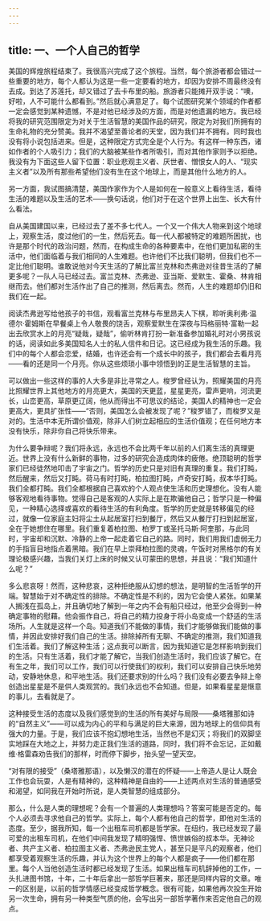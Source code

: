 ```yaml
---
---
---
```

title: 一、一个人自己的哲学
---




美国的辉煌旅程结束了。我很高兴完成了这个旅程。当然，每个旅游者都会错过一些重要的地方，每个人都认为这是一些一定要看的地方，却因为安排不周最终没有去成。到达了苏莲托，却又错过了去卡布里的船。旅游者只能摊开双手说：“噢，好啦，人不可能什么都看到。”然后就心满意足了。每个试图研究某个领域的作者都一定会感觉到某种遗憾，不是对他已经涉及的方面，而是对他遗漏的地方。我已经将我的研究范围限定为对关于生活智慧的美国作品的研究，限定为对我们所拥有的生命礼物的充分赞美。我并不渴望至善论者的天堂，因为我们并不拥有。同时我也没有将小说包括进来。但是，这种限定方式完全是个人行为。有这样一种东西，诸如作者的个人吸引力；我们的大脑被某些作者所吸引，而对其他作家则予以拒绝。我没有为下面这些人留下位置：职业悲观主义者、厌世者、憎恨女人的人、“现实主义者”以及所有那些希望他们没有生在这个地球上，而是其他什么地方的人。

另一方面，我试图搞清楚，美国作家作为个人是如何在一般意义上看待生活，看待生活的难题以及生活的艺术——换句话说，他们对于在这个世界上出生、长大有什么看法。

自从美国建国以来，已经过去了差不多七代人。一个又一个伟大人物来到这个地球上，观察生活，度过他们的一生，然后死去。每一代人都被特定的难题所困扰，也许是那个时代的政治问题，然而，在构成生命的各种要素中，在他们更加私密的生活中，他们面临着与我们相同的人生难题。也许他们不比我们聪明，但我们也不一定比他们聪明。谁敢说他对今天生活的了解比富兰克林和杰弗逊对往昔生活的了解更多呢？一队人马已经过去。富兰克林、杰弗逊、亚当斯、爱默生、霍桑、林肯相继而去。他们都对生活作出了自己的推测，然后离去。然而，人生的难题却仍旧和我们在一起。

阅读杰弗逊写给他孩子的书信，观看富兰克林与布里昂夫人下棋，聆听奥利弗·温德尔·霍姆斯在早餐桌上令人敬畏的饶舌，观察爱默生在深夜与玛格丽特·富勒一起出去欣赏水上的月亮“疑哉，疑哉”，偷听林肯打扮一新准备参加婚礼时对小男孩说的话，阅读如此多美国知名人士的私人信件和日记。这已经成为我生活的乐趣。我们中的每个人都会恋爱，结婚，也许还会有一个成长中的孩子，我们都会去看月亮——看的还是同一个月亮。你从这些烦琐小事中领悟到的正是生活智慧的主旨。

可以做出一些这样的事的人大多是非比寻常之人。梭罗曾经认为，照耀美国的月亮比照耀世界上其他地方的月亮更大，美国的天更蓝，星星更亮，雷声更响，河流更长，山峦更高，草原更辽阔，他从而得出不可思议的结论，美国人的精神也一定会更高大，更具扩张性——“否则，美国怎么会被发现了呢？”梭罗错了，而梭罗又是对的。生活中本无所谓价值观，除非人们树立起相应的生活价值观；在任何地方本没有快乐，除非你自己将快乐带来。

为什么要争辩呢？我们将永远，永远也不会比两千年以前的人们离生活的真理更近。世界上没有什么新鲜的事物，过多的研究会造成肉体的疲倦。绝顶聪明的哲学家们已经徒然地叩击了宇宙之门。哲学的历史只是对旧有真理的重复。我们打盹，然后醒来，然后又打盹。荷马有时打盹，柏拉图打盹，卢奇安打盹，叔本华打盹。我们全都打盹。我们全都根据自己喜欢的个人观点使生活和历史理想化。没有人能够客观地看待事物。觉得自己是客观的人实际上是在欺骗他自己；哲学只是一种偏见，一种精心选择或喜欢的看待生活的有利角度。哲学的历史就是转移偏见的经过，就像一位家庭主妇将尘土从起居室打扫到餐厅，然后又从餐厅打扫到起居室，全在于她想住在哪里。我们重复着柏拉图、柏罗丁或圣托马斯·阿奎那，与此同时，宇宙却和沉默、冷静的上帝一起走着它自己的路。同时，我们用我们虚弱无力的手指盲目地指点着黑暗。我们在早上崇拜柏拉图的灵魂，午饭时对黑格尔的有关理论极感兴趣，当我们关灯上床的时候又认可蒙田的思想，并且说：“我们知道什么呢？”

多么悲哀呀！然而，这种悲哀，这种拒绝服从幻想的想法，是明智的生活哲学的开端。智慧始于对不确定性的排除。不确定性是不利的，因为它会使人紧张。如果某人搁浅在孤岛上，并且确切地了解到一年之内不会有船只经过，他至少会得到一种确定事物的慰藉。他会振作自己，将自己的精力投身于将小岛变成一个舒适的生活场所。人生就是这样一个岛。知道我们不能做的事情，我们才能够做我们能做的事情，并因此安排好我们自己的生活。排除掉所有无聊、不确定的推测，我们知道我们生活着。我们了解这种生活；这点我可以断言，因为我知道它是怎样影响到我们的生活。只有生活着，我们才能了解它，当我们创造生活时，我们应该了解它。在有生之年，我们可以工作，我们可以行使我们的权利，我们可以安排自己快乐地劳动，安静地休息，和平地生活。我们还要求别的什么吗？我们没有必要去争辩上帝创造出星星是不是供人类观赏的。我们永远也不会知道。但是，如果看星星是惬意的事儿，去看就是了。

这种接受生活的态度以及我们感觉到的生活的所有美好与局限——桑塔雅那如诗的“自然主义”——可以成为内心的平和与满足的巨大来源，因为地球上的信仰具有强大的力量。于是，我们应该不抱幻想地生活，当然也不是幻灭；将我们的双脚坚实地踩在大地之上，并努力走正我们生活的道路，同时，我们将不会忘记，正如戴维·格雷森劝告我们的那样，时而停下脚步，抬头望一望天空。

“对有限的接受”（桑塔雅那语），以及懒汉的潜在的怀疑——上帝造人是让人既会工作也会玩耍，人是有精神的，这种精神是自由的——上述两点对生活的普通感受和渴望，如同我在开始时所说，是人类智慧的组成部分。

那么，什么是人类的理想呢？会有一个普遍的人类理想吗？答案可能是否定的。每个人必须去寻求他自己的哲学。实际上，每个人都有他自己的哲学，即他对生活的态度。至少，据我所知，每一个出租车司机都是哲学家。在纽约，我已经发现了最可爱的出租车司机，在他们中间我发现了精明强悍、愤世嫉俗的叔本华。无神论者、共产主义者、柏拉图主义者、杰弗逊民主党人，甚至只是平凡的观察者，他们都享受着观察生活的乐趣，并认为这个世界上的每个人都是疯子——他们都在那里。每个人当他创造生活时都已经发现了生活。如果出租车司机辞掉他的工作，一头扎进图书馆，十年，二十年后拿出一部哲学巨著来，那还是同样内容的文章。唯一的区别是，以前的哲学情感已经变成哲学概念。很有可能，如果他再次投生开始另一次生命，拥有另一种类型气质的他，会写出另一部哲学著作来否定他自己的观点。
